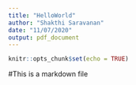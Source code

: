 ```yaml
---
title: "HelloWorld"
author: "Shakthi Saravanan"
date: "11/07/2020"
output: pdf_document
---
```


```r
knitr::opts_chunk$set(echo = TRUE)
```
#This is a markdown file
